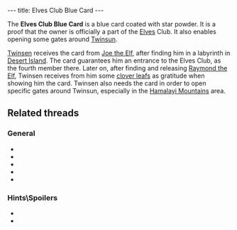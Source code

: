 ---
title: Elves Club Blue Card
---

{{twinsunica import}}{{Infobox Item
 |image=Elves blue card1.png
 |type=key
 |critical=yes
 |magical=no
 |unique=yes
 |lba1=yes
 |lba2=
 |upgrades=no
 |rowposition=
 |columnposition=
 |effect=
 |effectamount=
 |purpose=
 |combattype=none
 |powerlevel=
 |rate=none
 |range=none
 |damage=none
}}

The '''Elves Club Blue Card''' is a blue card coated with star powder. It is a proof that the owner is officially a part of the [[Elf|Elves]] Club. It also enables opening some gates around [[Twinsun]].

[[Twinsen]] receives the card from [[Joe the Elf]], after finding him in a labyrinth in [[Desert Island]]. The card guarantees him an entrance to the Elves Club, as the fourth member there. Later on, after finding and releasing [[Raymond the Elf]], Twinsen receives from him some [[clover leaf]]s as gratitude when showing him the card. Twinsen also needs the card in order to open specific gates around Twinsun, especially in the [[Hamalayi Mountains]] area.

==Related threads==
===General===
* {{thread|id=10848|title=Third member of the elves club...}}
* {{thread|id=5900|title=Blue card mystery}}
* {{thread|id=2821|title=Three general questions and a "Have you done this yet. . . "}}
* {{thread|id=445|title=about the funny things...}}
* {{thread|id=11515|title=No blue card on LBA HELP!!!!}}

===Hints\Spoilers===
* {{thread|id=443|title=IMPORTANT! Q ABOUT THE ELVES}}
* {{thread|id=4946|title=Problem with blue card in LBA....}}